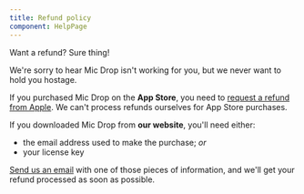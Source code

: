 ```yaml
---
title: Refund policy
component: HelpPage
---
```




<Panel>

Want a refund? Sure thing! 

We're sorry to hear Mic Drop isn't working for you, but we never want to hold you hostage.

If you purchased Mic Drop on the **App Store**, you need to [request a refund from Apple](https://support.apple.com/HT204084). We can't process refunds ourselves for App Store purchases.

If you downloaded Mic Drop from **our website**, you'll need either:

- the email address used to make the purchase; _or_
- your license key 

[Send us an email](mailto:micdrop@octopusthink.com) with one of those pieces of information, and we'll get your refund processed as soon as possible.


</Panel>
